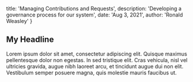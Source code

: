 
  title: 'Managing Contributions and Requests',
  description: 'Developing a governance process for our system',
  date: 'Aug 3, 2021',
  author: 'Ronald Weasley'
}


## My Headline

Lorem ipsum dolor sit amet, consectetur adipiscing elit. Quisque maximus pellentesque dolor non egestas. In sed tristique elit. Cras vehicula, nisl vel ultricies gravida, augue nibh laoreet arcu, et tincidunt augue dui non elit. Vestibulum semper posuere magna, quis molestie mauris faucibus ut.
